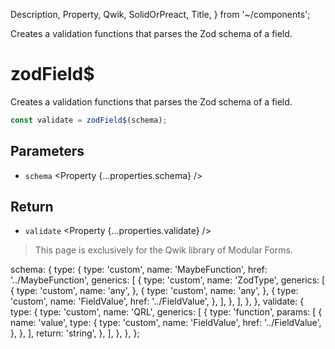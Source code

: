   Description,
  Property,
  Qwik,
  SolidOrPreact,
  Title,
} from '~/components';

<Title>zodField$</Title>
<Description>
  Creates a validation functions that parses the Zod schema of a field.
</Description>

# zodField$

<Qwik block>

Creates a validation functions that parses the Zod schema of a field.

```ts
const validate = zodField$(schema);
```

## Parameters

- `schema` <Property {...properties.schema} />

## Return

- `validate` <Property {...properties.validate} />

</Qwik>

<SolidOrPreact block>

<HttpStatusCode code={404} />

> This page is exclusively for the Qwik library of Modular Forms.

</SolidOrPreact>

  schema: {
    type: {
      type: 'custom',
      name: 'MaybeFunction',
      href: '../MaybeFunction',
      generics: [
        {
          type: 'custom',
          name: 'ZodType',
          generics: [
            {
              type: 'custom',
              name: 'any',
            },
            {
              type: 'custom',
              name: 'any',
            },
            {
              type: 'custom',
              name: 'FieldValue',
              href: '../FieldValue',
            },
          ],
        },
      ],
    },
  },
  validate: {
    type: {
      type: 'custom',
      name: 'QRL',
      generics: [
        {
          type: 'function',
          params: [
            {
              name: 'value',
              type: {
                type: 'custom',
                name: 'FieldValue',
                href: '../FieldValue',
              },
            },
          ],
          return: 'string',
        },
      ],
    },
  },
};
